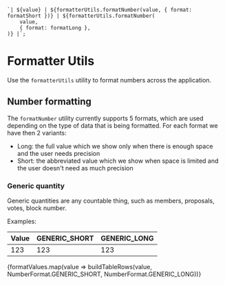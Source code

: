 
<Meta title="Utilities/Formatter" />


    `| ${value} | ${formatterUtils.formatNumber(value, { format: formatShort })} | ${formatterUtils.formatNumber(
        value,
        { format: formatLong },
    )} |`;

# Formatter Utils

Use the `formatterUtils` utility to format numbers across the application.

## Number formatting

The `formatNumber` utility currently supports 5 formats, which are used depending on the type of data that is being
formatted. For each format we have then 2 variants:

-   Long: the full value which we show only when there is enough space and the user needs precision
-   Short: the abbreviated value which we show when space is limited and the user doesn't need as much precision

### Generic quantity

Generic quantities are any countable thing, such as members, proposals, votes, block number.

Examples:

| Value | GENERIC_SHORT | GENERIC_LONG |
| ----- | ------------- | ------------ |
| 123   | 123           | 123          |

{formatValues.map(value => buildTableRows(value, NumberFormat.GENERIC_SHORT, NumberFormat.GENERIC_LONG))}
